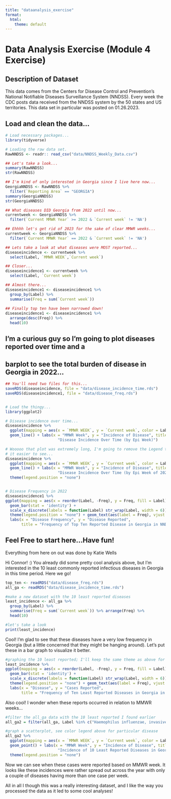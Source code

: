 ```yaml
---
title: "dataanalysis_exercise"
format:
  html:
    theme: default
---
```


# Data Analysis Exercise (Module 4 Exercise)


## Description of Dataset

This data comes from the Centers for Disease Control and Prevention's National
Notifiable Diseases Surveillance System (NNDSS). Every week the CDC posts 
data received from the NNDSS system by the 50 states and US territories.
This data set in particular was posted on 01.26.2023. 



## Load and clean the data...
```r
# Load necessary packages...
library(tidyverse)

# Loading the raw data set.
RawNNDSS <- readr:: read_csv("data/NNDSS_Weekly_Data.csv")

## Let's take a look...
summary(RawNNDSS)
str(RawNNDSS)

## I'm kind of only interested in Georgia since I live here now...
GeorgiaNNDSS <- RawNNDSS %>%
  filter(`Reporting Area` == "GEORGIA")
summary(GeorgiaNNDSS)
str(GeorgiaNNDSS)

## What diseases DID Georgia from 2022 until now...
currentweek <- GeorgiaNNDSS %>%
  filter(`Current MMWR Year` >= 2022 & `Current week` != 'NA')

## Ehhhh let's get rid of 2023 for the sake of clear MMWR weeks...
currentweek <- GeorgiaNNDSS %>%
  filter(`Current MMWR Year` == 2022 & `Current week` != 'NA')

## Lets take a look at what diseases were MOST reported...
diseaseincidence <- currentweek %>%
  select(Label, `MMWR WEEK`,`Current week`) 

## Closer...
diseaseincidence1 <- currentweek %>%
  select(Label, `Current week`)

## Almost there...
diseaseincidence1 <- diseaseincidence1 %>%
  group_by(Label) %>%
  summarise(Freq = sum(`Current week`))
  
## Finally top ten have been narrowed down!
diseaseincidence1 <- diseaseincidence1 %>%
  arrange(desc(Freq)) %>%
  head(10)

```



## I'm a curious guy so I'm going to plot diseases reported over time and a 
## barplot to see the total burden of disease in Georgia in 2022...
```r
## You'll need two files for this...
saveRDS(diseaseincidence, file = "data/disease_incidence_time.rds")
saveRDS(diseaseincidence1, file = "data/disease_freq.rds")


# Load the thingy...
library(ggplot2)

# Disease incidence over time...
diseaseincidence %>%
  ggplot(mapping = aes(x = `MMWR WEEK`, y = `Current week`, color = Label)) +
  geom_line() + labs(x = "MMWR Week", y = "Incidence of Disease", title = 
                       "Disease Incidence Over Time (by Epi Week)")

# Wooooo that plot was extremely long, I'm going to remove the Legend to make
# it easier to see...
diseaseincidence %>%
  ggplot(mapping = aes(x = `MMWR WEEK`, y = `Current week`, color = Label)) +
  geom_line() + labs(x = "MMWR Week", y = "Incidence of Disease", title = 
                       "Disease Incidence Over Time (by Epi Week of 2022)") +
  theme(legend.position = "none")


# Disease Frequency in 2022
diseaseincidence1 %>%
ggplot(mapping = aes(x = reorder(Label, -Freq), y = Freq, fill = Label)) + 
  geom_bar(stat = 'identity') + 
  scale_x_discrete(labels = function(Label) str_wrap(Label, width = 6)) +
  theme(legend.position = "none") + geom_text(aes(label = Freq), vjust = 0) +
  labs(x = "Disease Frequency", y = "Disease Reported", 
       title = "Frequency of Top Ten Reported Disease in Georgia in NNDSS in 2022")

```

## Feel Free to start here...Have fun!

Everything from here on out was done by Katie Wells

Hi Connor! :) You already did some pretty cool analysis above, but I'm interested in the 10 least commonly reported infectious diseases in Georgia in this time period. Here we go!

```r
top_ten <- readRDS("data/disease_freq.rds")
all_ga <- readRDS("data/disease_incidence_time.rds")
```


```r
#make a new dataset with the 10 least reported diseases
least_incidence <- all_ga %>%
  group_by(Label) %>%
  summarise(Freq = sum(`Current week`)) %>% arrange(Freq) %>%
  head(10)

#let's take a look
print(least_incidence)
```
Cool! I'm glad to see that these diseases have a very low frequency in Georgia (but a little concerned that they might be hanging around). Let's put these in a bar graph to visualize it better. 

```r
#graphing the 10 least reported; I'll keep the same theme as above for cohesiveness
least_incidence %>%
ggplot(mapping = aes(x = reorder(Label, -Freq), y = Freq, fill = Label)) + 
  geom_bar(stat = 'identity') + 
  scale_x_discrete(labels = function(Label) str_wrap(Label, width = 6)) +
  theme(legend.position = "none") + geom_text(aes(label = Freq), vjust = 0) +
  labs(x = "Disease", y = "Cases Reported", 
       title = "Frequency of Ten Least Reported Diseases in Georgia in NNDSS in 2022")
```
Also cool! I wonder when these reports occurred in relation to MMWR weeks...

```r
#filter the all_ga data with the 10 least reported I found earlier
all_ga2 = filter(all_ga, Label %in% c("Haemophilus influenzae, invasive disease, Age <5 years, Unknown serotype", "Invasive pneumococcal disease, age <5 years, Confirmed", "Listeriosis, Confirmed", "Mumps", "Hepatitis, B, acute", "Tuberculosis", "Pertussis", "Haemophilus influenzae, invasive disease, All ages, all serotypes", "Shiga toxin-producing Escherichia coli (STEC)", "Varicella morbidity"))

#graph a scatterplot, see color legend above for particular disease
all_ga2 %>%
  ggplot(mapping = aes(x = `MMWR WEEK`, y = `Current week`, color = Label)) +
  geom_point() + labs(x = "MMWR Week", y = "Incidence of Disease", title = 
                       "Incidence of 10 Least Reported Diseases in Georgia Over Time") +
  theme(legend.position = "none")
```
Now we can see when these cases were reported based on MMWR week. It looks like these incidences were rather spread out across the year with only a couple of diseases having more than one case per week. 

All in all I though this was a really interesting dataset, and I like the way you processed the data as it led to some cool analyses!






